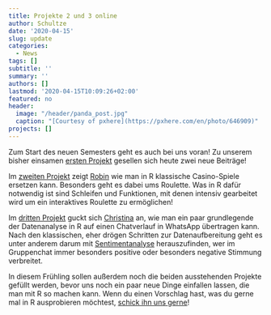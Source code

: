 ```yaml
---
title: Projekte 2 und 3 online
author: Schultze
date: '2020-04-15'
slug: update
categories:
  - News
tags: []
subtitle: ''
summary: ''
authors: []
lastmod: '2020-04-15T10:09:26+02:00'
featured: no
header:
  image: "/header/panda_post.jpg"
  caption: "[Courtesy of pxhere](https://pxhere.com/en/photo/646909)"
projects: []
---
```


Zum Start des neuen Semesters geht es auch bei uns voran! Zu unserem bisher einsamen [ersten Projekt](/projects#project_01) gesellen sich heute zwei neue Beiträge!

Im [zweiten Projekt](/projects#project_02) zeigt [Robin](/authors/mehler) wie man in R klassische Casino-Spiele ersetzen kann. Besonders geht es dabei ums Roulette. Was in R dafür notwendig ist sind Schleifen und Funktionen, mit denen intensiv gearbeitet wird um ein interaktives Roulette zu ermöglichen!

Im [dritten Projekt](/projects#project_03) guckt sich [Christina](/authors/berger) an, wie man ein paar grundlegende der Datenanalyse in R auf einen Chatverlauf in WhatsApp übertragen kann. Nach den klassischen, eher drögen Schritten zur Datenaufbereitung geht es unter anderem darum mit [Sentimentanalyse](https://de.wikipedia.org/wiki/Sentiment_Detection) herauszufinden, wer im Gruppenchat immer besonders positive oder besonders negative Stimmung verbreitet.

In diesem Frühling sollen außerdem noch die beiden ausstehenden Projekte gefüllt werden, bevor uns noch ein paar neue Dinge einfallen lassen, die man mit R so machen kann. Wenn du einen Vorschlag hast, was du gerne mal in R ausprobieren möchtest, [schick ihn uns gerne](/#contact)!

